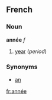 ==French==
===Noun===
'''année''' ''f''

#[[year]] (''period'')

===Synonyms===
*[[an#French|an]]

[[fr:année]]